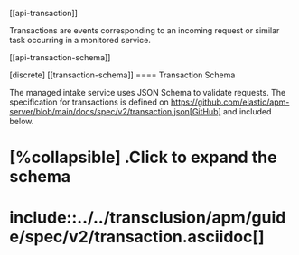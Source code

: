 

[[api-transaction]]

Transactions are events corresponding to an incoming request or similar task occurring in a monitored service.

[[api-transaction-schema]]

[discrete]
[[transaction-schema]]
==== Transaction Schema

The managed intake service uses JSON Schema to validate requests. The specification for transactions is defined on
https://github.com/elastic/apm-server/blob/main/docs/spec/v2/transaction.json[GitHub] and included below.

[%collapsible]
.Click to expand the schema
=====
include::../../transclusion/apm/guide/spec/v2/transaction.asciidoc[]
=====
